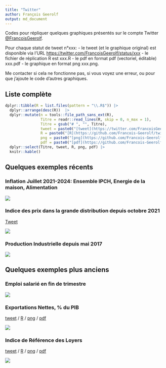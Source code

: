 ```yaml
---
title: "Twitter"
author: François Geerolf
output: md_document
---
```



Codes pour répliquer quelques graphiques présentés sur le compte Twitter [@FrancoisGeerolf](https://twitter.com/FrancoisGeerolf).

Pour chaque statut de tweet n°xxx:
- le tweet (et le graphique original) est disponible via l'URL <https://twitter.com/FrancoisGeerolf/status/xxx>
- le fichier de réplication R est xxx.R
- le pdf en format pdf (vectoriel, éditable) xxx.pdf
- le graphique en format png xxx.png.

Me contacter si cela ne fonctionne pas, si vous voyez une erreur, ou pour que j'ajoute le code d'autres graphiques.

## Liste complète

```r
dplyr::tibble(R = list.files(pattern = "\\.R$")) |>
  dplyr::arrange(desc(R))  |>
  dplyr::mutate(n = tools::file_path_sans_ext(R),
                Titre = readr::read_lines(R, skip = 0, n_max = 1),
                Titre = gsub("# ", "", Titre),
                tweet = paste0("[tweet](https://twitter.com/FrancoisGeerolf/status/", n, ")"),
                R = paste0("[R](https://github.com/Francois-Geerolf/twitter/blob/main/", n, ".R)"),
                png = paste0("[png](https://github.com/Francois-Geerolf/twitter/blob/main/", n, ".png)"),
                pdf = paste0("[pdf](https://github.com/Francois-Geerolf/twitter/blob/main/", n, ".pdf)")) |>
  dplyr::select(Titre, tweet, R, png, pdf) |>
  knitr::kable()
```

## Quelques exemples récents

### Inflation Juillet 2021-2024: Ensemble IPCH, Energie de la maison, Alimentation

![](1832855610448048625.png)

### Indice des prix dans la grande distribution depuis octobre 2021

[Tweet](https://x.com/FrancoisGeerolf/status/1826530570236469418)

![](1826530570236469418.png)

### Production Industrielle depuis mai 2017

![](1816121032928874928.png)

## Quelques exemples plus anciens

### Emploi salarié en fin de trimestre

![](1487713516127768576.png)

### Exportations Nettes, % du PIB
 
[tweet](https://twitter.com/FrancoisGeerolf/status/1487364702841749504) / [R](1487364702841749504.R) / [png](1487364702841749504.png) / [pdf](1487364702841749504.pdf)

![](1487364702841749504.png)

### Indice de Référence des Loyers
 
[tweet](https://twitter.com/FrancoisGeerolf/status/1519713704857718784) / [R](1519713704857718784.R) / [png](1519713704857718784.png) / [pdf](1519713704857718784.pdf)

![](1519713704857718784.png)

